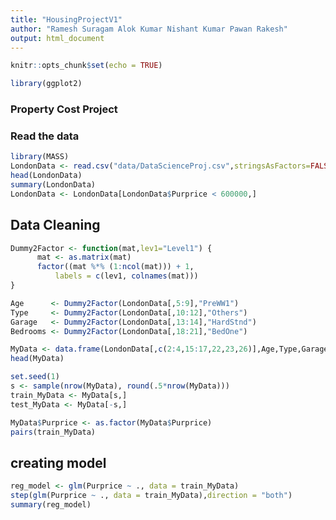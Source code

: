 ```yaml
---
title: "HousingProjectV1"
author: "Ramesh Suragam Alok Kumar Nishant Kumar Pawan Rakesh"
output: html_document
---
```

```r
knitr::opts_chunk$set(echo = TRUE)
```


```r
library(ggplot2)
```



### Property Cost Project
### Read the data
```r
library(MASS)
LondonData <- read.csv("data/DataScienceProj.csv",stringsAsFactors=FALSE)
head(LondonData)
summary(LondonData)
LondonData <- LondonData[LondonData$Purprice < 600000,]
```



## Data Cleaning
```r
Dummy2Factor <- function(mat,lev1="Level1") {
      mat <- as.matrix(mat)
      factor((mat %*% (1:ncol(mat))) + 1,
          labels = c(lev1, colnames(mat)))
}

Age      <- Dummy2Factor(LondonData[,5:9],"PreWW1")
Type     <- Dummy2Factor(LondonData[,10:12],"Others")
Garage   <- Dummy2Factor(LondonData[,13:14],"HardStnd")
Bedrooms <- Dummy2Factor(LondonData[,18:21],"BedOne")

MyData <- data.frame(LondonData[,c(2:4,15:17,22,23,26)],Age,Type,Garage,Bedrooms)
head(MyData)
```

```r
set.seed(1) 
s <- sample(nrow(MyData), round(.5*nrow(MyData)))
train_MyData <- MyData[s,]
test_MyData <- MyData[-s,]

MyData$Purprice <- as.factor(MyData$Purprice)
pairs(train_MyData)
```


## creating model
```r
reg_model <- glm(Purprice ~ ., data = train_MyData)
step(glm(Purprice ~ ., data = train_MyData),direction = "both")
summary(reg_model)
```

